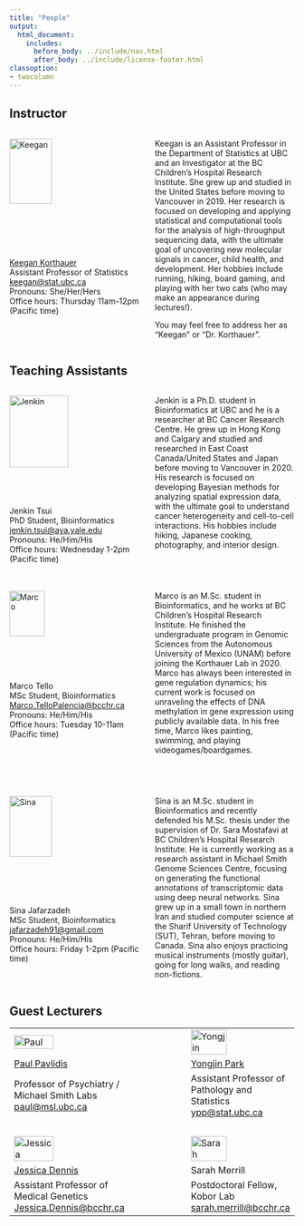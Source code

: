 ```yaml
---
title: "People"
output:
  html_document:
    includes:
      before_body: ../include/nav.html
      after_body: ../include/license-footer.html
classoption:
- twocolumn
---
```



## Instructor

:::: {style="display: grid; grid-template-columns: 1fr 1fr; grid-column-gap: 10px;"}

::: {}
![Keegan](peoplePics/Keegan_shot.jpg){width=55%}
<br>[Keegan Korthauer](https://kkorthauer.org/)
<br>Assistant Professor of Statistics
<br><keegan@stat.ubc.ca>
<br>Pronouns: She/Her/Hers
<br>Office hours: Thursday 11am-12pm (Pacific time)
:::


::: {}
Keegan is an Assistant Professor in the Department of Statistics at UBC and an Investigator at the BC Children's Hospital Research Institute. She grew up and studied in the United States before moving to Vancouver in 2019. Her research is focused on developing and applying statistical and computational tools for the analysis of high-throughput sequencing data, with the ultimate goal of uncovering new molecular signals in cancer, child health, and development. Her hobbies include running, hiking, board gaming, and playing with her two cats (who may make an appearance during lectures!). 

You may feel free to address her as "Keegan" or "Dr. Korthauer". 
:::

::::



## Teaching Assistants 

:::: {style="display: grid; grid-template-columns: 1fr 1fr; grid-column-gap: 10px;"}

::: {}
![Jenkin](peoplePics/jenkinTsui.jpg){width=65%}
<br>Jenkin Tsui
<br>PhD Student, Bioinformatics
<br><jenkin.tsui@aya.yale.edu>
<br>Pronouns: He/Him/His
<br>Office hours: Wednesday 1-2pm (Pacific time)  
:::


::: {}
Jenkin is a Ph.D. student in Bioinformatics at UBC and he is a researcher at BC Cancer Research Centre. He grew up in Hong Kong and Calgary and studied and researched in East Coast Canada/United States and Japan before moving to Vancouver in 2020. His research is focused on developing Bayesian methods for analyzing spatial expression data, with the ultimate goal to understand cancer heterogeneity and cell-to-cell interactions. His hobbies include hiking, Japanese cooking, photography, and interior design.
:::

::::

&nbsp;

:::: {style="display: grid; grid-template-columns: 1fr 1fr; grid-column-gap: 10px;"}

::: {}
![Marco](peoplePics/marcoTello.jpg){width=50%}
<br>Marco Tello
<br>MSc Student, Bioinformatics
<br><Marco.TelloPalencia@bcchr.ca>
<br>Pronouns: He/Him/His
<br>Office hours: Tuesday 10-11am (Pacific time)
:::


::: {}
Marco is an M.Sc. student in Bioinformatics, and he works at BC Children's Hospital Research Institute. He finished the undergraduate program in Genomic Sciences from the Autonomous University of Mexico (UNAM) before joining the Korthauer Lab in 2020. Marco has always been interested in gene regulation dynamics; his current work is focused on unraveling the effects of DNA methylation in gene expression using publicly available data. In his free time, Marco likes painting, swimming, and playing videogames/boardgames.
:::

::::


&nbsp;

:::: {style="display: grid; grid-template-columns: 1fr 1fr; grid-column-gap: 10px;"}

::: {}
![Sina](peoplePics/sinaJ2.png){width=55%}
<br>Sina Jafarzadeh
<br>MSc Student, Bioinformatics
<br><jafarzadeh91@gmail.com>
<br>Pronouns: He/Him/His
<br>Office hours: Friday 1-2pm (Pacific time)
:::


::: {}
Sina is an M.Sc. student in Bioinformatics and recently defended his M.Sc. thesis under the supervision of Dr. Sara Mostafavi at BC Children's Hospital Research Institute. He is currently working as a research assistant in Michael Smith Genome Sciences Centre, focusing on generating the functional annotations of transcriptomic data using deep neural networks. Sina grew up in a small town in northern Iran and studied computer science at the Sharif University of Technology (SUT), Tehran, before moving to Canada. Sina also enjoys practicing musical instruments (mostly guitar), going for long walks, and reading non-fictions.
:::


::::

## Guest Lecturers
|  |   |  |
|---------------|---------------|---------------|
| ![Paul](peoplePics/paulPavlidis.jpg){width=60%} | | ![Yongjin](peoplePics/youngjinPark.png){width=60%} |
|  [Paul Pavlidis](https://pavlab.msl.ubc.ca/)  | | [Yongjin Park](https://ypark.github.io/) |
|  Professor of Psychiatry / Michael Smith Labs <paul@msl.ubc.ca> | | Assistant Professor of Pathology and Statistics <ypp@stat.ubc.ca> |
|  &nbsp; |  &nbsp; | &nbsp;  |
 | ![Jessica](peoplePics/jessicaDennis.jpg){width=60%} | | ![Sarah](peoplePics/sarahMerrill.jpg){width=60%}  |
 | [Jessica Dennis](www.dennislab.ca) | |  Sarah Merrill |
 |  Assistant Professor of Medical Genetics <Jessica.Dennis@bcchr.ca> | |  Postdoctoral Fellow, Kobor Lab  <sarah.merrill@bcchr.ca> |



